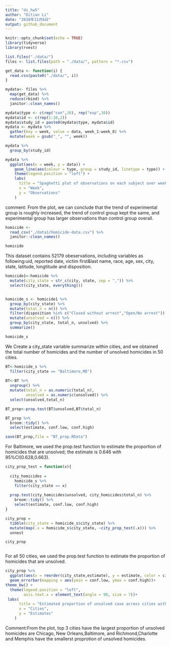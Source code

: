 ```yaml
---
title: "ds_hw5"
author: "Ditian Li"
date: "2018年11月6日"
output: github_document
---
```


```r
knitr::opts_chunk$set(echo = TRUE)
library(tidyverse)
library(rvest)
```

```r
list.files("./data/")
files <- list.files(path = "./data/", pattern = "*.csv")

```

```r
get_data <- function(i) {
  read.csv(paste0("./data/", i))
}

mydata<- files %>% 
  map(get_data) %>%
  reduce(rbind) %>% 
  janitor::clean_names()

mydata$type <- c(rep("con",10), rep("exp",10))
mydata$id <- c(rep(1:10,2))
mydata$study_id = paste0(mydata$type, mydata$id)
mydata <- mydata %>%
  gather(key = week, value = data, week_1:week_8) %>%  
  mutate(week = gsub("_", "", week))


```



```r
mydata %>% 
  group_by(study_id) 

mydata %>% 
  ggplot(aes(x = week, y = data)) + 
    geom_line(aes(colour = type, group = study_id, linetype = type)) +
    theme(legend.position = "left") +
    labs(
      title = "Spaghetti plot of observations on each subject over week",
      x = "Week",
      y = "Observations"
    )
```

comment: From the plot, we can conclude that the trend of experimental group is roughly increased, the trend of control group kept the same, and experimental group has larger observations than control group overall.

```r
homicide <- 
  read_csv("./data1/homicide-data.csv") %>% 
  janitor::clean_names()

homicide 
```

This dataset contains 52179 obeservations, including variables as following:uid, reported date, victim first&last name, race, age, sex, city, state, latitude, longtitude and disposition.

```r
homicide1<-homicide %>% 
  mutate(city_state = str_c(city, state, sep = ",")) %>% 
  select(city_state, everything())


homicide_s <- homicide1 %>% 
  group_by(city_state) %>% 
  mutate(total_n = n()) %>%
  filter(disposition %in% c("Closed without arrest","Open/No arrest"))   %>% 
  mutate(unsolved = n()) %>% 
  group_by(city_state, total_n, unsolved) %>% 
  summarize()

homicide_s

```
We Create a city_state variable summarize within cities, and we obtained the total number of homicides and the number of unsolved homicides in 50 cities.

```r

BT<-homicide_s %>% 
  filter(city_state == "Baltimore,MD") 
  
BT<-BT %>% 
  ungroup() %>% 
  mutate(total_n = as.numeric(total_n),
         unsolved = as.numeric(unsolved)) %>% 
  select(unsolved,total_n) 

BT_prop<-prop.test(BT$unsolved,BT$total_n)

BT_prop %>% 
  broom::tidy() %>% 
  select(estimate, conf.low, conf.high)

save(BT_prop,file = "BT_prop.RData")

```
For Baltimore, we used the prop.test function to estimate the proportion of homicides that are unsolved; 
the estimate is 0.646 with 95%CI(0.628,0.663).

```r


city_prop_test = function(x){
  
  city_homicides = 
    homicide_s %>% 
    filter(city_state == x)
  
  prop.test(city_homicides$unsolved, city_homicides$total_n) %>% 
    broom::tidy() %>% 
    select(estimate, conf.low, conf.high)
}

city_prop = 
  tibble(city_state = homicide_s$city_state) %>% 
  mutate(map(.x = homicide_s$city_state, ~city_prop_test(.x))) %>% 
  unnest

city_prop



```
For all 50 cities, we used the prop.test function to estimate the proportion of homicides that are unsolved.

```r

city_prop %>% 
  ggplot(aes(x = reorder(city_state,estimate), y = estimate, color = city_state)) + geom_point() +
  geom_errorbar(mapping = aes(ymin = conf.low, ymax = conf.high))+
theme_bw() +
  theme(legend.position = "left",
        axis.text.x = element_text(angle = 90, size = 7))+
 labs(
      title = "Estimated proportion of unsolved case across cities with error bars",
      x = "Cities",
      y = "Estimates"
    )

```

Comment:From the plot, top 3 cities have the largest proportion of unsolved homicides are Chicago, New Orleans,Baltimore, and Richmond,Charlotte and Memphis have the smallerst proprotion of unsolved homicides.